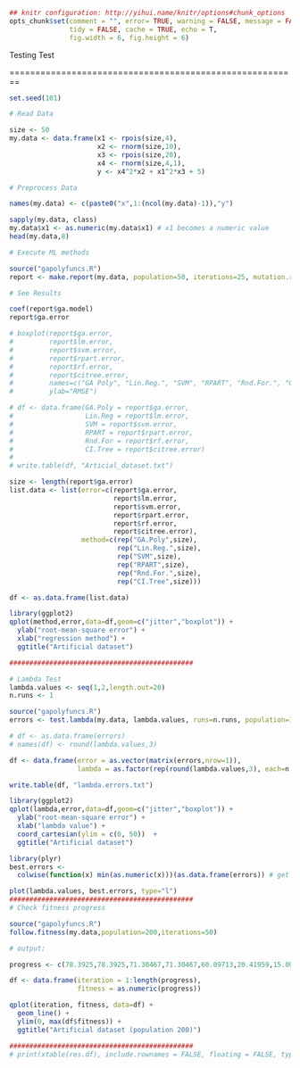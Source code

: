 ```r
## knitr configuration: http://yihui.name/knitr/options#chunk_options
opts_chunk$set(comment = "", error= TRUE, warning = FALSE, message = FALSE,
               tidy = FALSE, cache = TRUE, echo = T,
               fig.width = 6, fig.height = 6)
```
Testing Test

========================================================

```r
set.seed(101)

# Read Data

size <- 50
my.data <- data.frame(x1 <- rpois(size,4),
                      x2 <- rnorm(size,10),
                      x3 <- rpois(size,20),
                      x4 <- rnorm(size,4,1),                      
                      y <- x4^2*x2 + x1^2*x3 + 5)

# Preprocess Data

names(my.data) <- c(paste0("x",1:(ncol(my.data)-1)),"y")

sapply(my.data, class)
my.data$x1 <- as.numeric(my.data$x1) # x1 becomes a numeric value
head(my.data,8)

# Execute ML methods

source("gapolyfuncs.R")
report <- make.report(my.data, population=50, iterations=25, mutation.rate=0.05, runs=1)

# See Results

coef(report$ga.model)
report$ga.error

# boxplot(report$ga.error, 
#         report$lm.error,
#         report$svm.error,
#         report$rpart.error,
#         report$rf.error,
#         report$citree.error,
#         names=c("GA Poly", "Lin.Reg.", "SVM", "RPART", "Rnd.For.", "CI Tree"),
#         ylab="RMSE")

# df <- data.frame(GA.Poly = report$ga.error,
#                  Lin.Reg = report$lm.error,
#                  SVM = report$svm.error,
#                  RPART = report$rpart.error,
#                  Rnd.For = report$rf.error,
#                  CI.Tree = report$citree.error)
# 
# write.table(df, "Articial_dataset.txt")

size <- length(report$ga.error)
list.data <- list(error=c(report$ga.error, 
                          report$lm.error,
                          report$svm.error,
                          report$rpart.error,
                          report$rf.error,
                          report$citree.error), 
                  method=c(rep("GA.Poly",size),
                           rep("Lin.Reg.",size),
                           rep("SVM",size), 
                           rep("RPART",size),
                           rep("Rnd.For.",size),
                           rep("CI.Tree",size)))

df <- as.data.frame(list.data)

library(ggplot2)
qplot(method,error,data=df,geom=c("jitter","boxplot")) + 
  ylab("root-mean-square error") + 
  xlab("regression method") +
  ggtitle("Artificial dataset")

##############################################

# Lambda Test
lambda.values <- seq(1,2,length.out=20)
n.runs <- 1

source("gapolyfuncs.R")
errors <- test.lambda(my.data, lambda.values, runs=n.runs, population=10, iterations=10)

# df <- as.data.frame(errors)
# names(df) <- round(lambda.values,3)

df <- data.frame(error = as.vector(matrix(errors,nrow=1)),
                 lambda = as.factor(rep(round(lambda.values,3), each=n.runs)))

write.table(df, "lambda.errors.txt")

library(ggplot2)
qplot(lambda,error,data=df,geom=c("jitter","boxplot")) + 
  ylab("root-mean-square error") + 
  xlab("lambda value") +
  coord_cartesian(ylim = c(0, 50))  +
  ggtitle("Artificial dataset")

library(plyr)
best.errors <- 
  colwise(function(x) min(as.numeric(x)))(as.data.frame(errors)) # get min for each column

plot(lambda.values, best.errors, type="l")
##############################################
# Check fitness progress

source("gapolyfuncs.R")
follow.fitness(my.data,population=200,iterations=50)

# output:

progress <- c(78.3925,78.3925,71.30467,71.30467,60.09713,20.41959,15.00416,15.00416,15.00416,15.00416,15.00416,15.00416,12.31946,12.31946,12.31946,12.31946,2.971683,2.971683,2.971683,2.971683,6.569273e-14,6.569273e-14,6.500183e-14,6.500183e-14,3.573077e-14,3.573077e-14,3.573077e-14,3.573077e-14,3.573077e-14,3.573077e-14,3.573077e-14,3.573077e-14,3.573077e-14,3.573077e-14,3.573077e-14,3.573077e-14,3.573077e-14,3.573077e-14,3.573077e-14,3.573077e-14,3.573077e-14,3.573077e-14,3.573077e-14,3.573077e-14,3.573077e-14,3.573077e-14,3.573077e-14,3.573077e-14,3.573077e-14,3.573077e-14)

df <- data.frame(iteration = 1:length(progress),
                 fitness = as.numeric(progress))

qplot(iteration, fitness, data=df) +
  geom_line() +
  ylim(0, max(df$fitness)) +
  ggtitle("Artificial dataset (population 200)")

##############################################
# print(xtable(res.df), include.rownames = FALSE, floating = FALSE, type = "latex")
```
